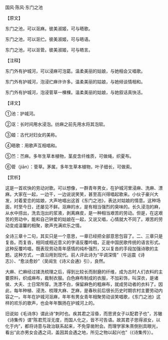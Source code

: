 

国风·陈风·东门之池

【原文】

东门之池，可以沤麻。彼美淑姬，可与晤歌。

东门之池，可以沤纻。彼美淑姬，可与晤语。

东门之池，可以沤菅。彼美淑姬，可与晤言。

【注释】

东门外有护城河，可以浸麻可泡葛。温柔美丽的姑娘，与她相会又唱歌。

东门外有护城河，泡浸纻麻许许多。温柔美丽的姑娘，与她倾谈情相和。

东门外有护城河，泡浸菅草一棵棵。温柔美丽的姑娘，与她叙话真快活。

【译文】

①池：护城河。

②沤：长时间用水浸泡。纺麻之前先用水将其泡软。

③姬：古代对妇女的美称。

④晤歌：用歌声互相唱和。

⑤苎：苎麻。多年生草本植物，茎皮含纤维质，可做绳，织夏布。

⑥菅（jiān）：菅草。茅属，多年生草本植物，叶子细长，可做索。

【赏析】

这是一首欢快的劳动对歌。可以想像，一群青年男女，在护城河里浸麻、洗麻、漂麻。大家在一起，一边干，一边说说笑笑，甚至高兴得唱起歌来。小伙子豪兴大发，对着爱恋的姑娘，大声地唱出这首《东门之池》，表达对姑娘的情意。这种场面，时至今日，还屡见不鲜。沤麻的水，是有相当强烈的臭味的。长久浸泡的麻，从水中捞出，洗去泡出的浆液，剥离麻皮，是一种相当艰苦的劳动。但是，在这艰苦的劳动中，能和自己钟爱的姑娘在一起，又说又唱，心情就大不同了。艰苦的劳动变成温馨的相聚，歌声充满欢乐之情。

全诗三章十二句，其实只是一个意思，一章已经把全部意思包容了。二、三章只是复沓。而复沓，相同或相近意义的字语反覆吟唱，正是中国民歌传统的语言形式。这种反覆吟唱，既表现劳动青年感情的纯朴强烈，又以复沓的手段加强诗歌的主题。这种方式，一直沿用到现代。前人评此诗为“平调深情”（牛运震《诗志》）、“愈淡愈妙”（吴闿生《诗义会通》引），良然。

大麻、纻麻经过揉洗梳理之后，得到比较长而耐磨的纤维，成为古时人们衣料的主要原料，织成麻布，裁制衣服。白色麻布制成的衣服，不加彩饰，叫深衣，是诸侯、大夫、士日常所穿。洗漂不白，保留麻色的粗麻布，就成劳动者的衣料了。因此，每年种植、浸洗、梳理大麻、芝麻，是春秋前后很长历史时期农村主要劳动内容之一。年年在护城河沤麻，年年有男女青年相聚劳动谈笑唱歌，《东门之池》这样的欢乐的歌声，也会年年飘扬在护城河上的。

旧说如《毛诗序》谓此诗“刺时也。疾其君之淫昏，而思贤女子以配君子也”，苏辙《诗集传》谓“陈君荒淫无度，而国人化之，皆不可告语。故其君子思得淑女，以化于内”，都将诗意与政治联系起来，不免穿凿附会。而理学家朱熹倒别具眼光，看出“此亦男女会遇之词，盖因其会遇之地，所见之物以起兴也”（《诗集传》）。

